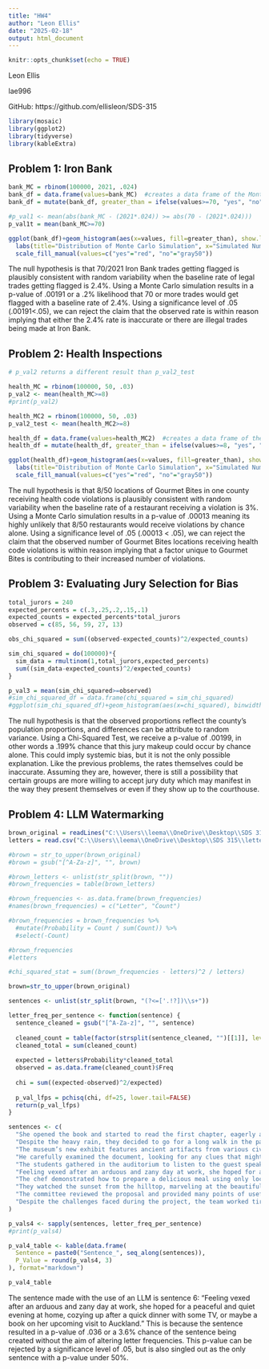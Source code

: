 ---
title: "HW4"
author: "Leon Ellis"
date: "2025-02-18"
output: html_document
---

```{r setup, include=FALSE}
knitr::opts_chunk$set(echo = TRUE)
```
Leon Ellis

lae996

GitHub: https://github.com/ellisleon/SDS-315

```{r, echo=FALSE, message=FALSE, warning=FALSE}
library(mosaic)
library(ggplot2)
library(tidyverse)
library(kableExtra)
```


## Problem 1: Iron Bank

```{r, echo=FALSE, message=FALSE}
bank_MC = rbinom(100000, 2021, .024)
bank_df = data.frame(values=bank_MC)  #creates a data frame of the Monte Carlo vector to be used in ggplot
bank_df = mutate(bank_df, greater_than = ifelse(values>=70, "yes", "no"))

#p_val1 <- mean(abs(bank_MC - (2021*.024)) >= abs(70 - (2021*.024)))
p_val1t = mean(bank_MC>=70)

ggplot(bank_df)+geom_histogram(aes(x=values, fill=greater_than), show.legend=FALSE)+
  labs(title="Distribution of Monte Carlo Simulation", x="Simulated Number of Flagged Trades", y="Frequency")+
  scale_fill_manual(values=c("yes"="red", "no"="gray50"))
```

The null hypothesis is that 70/2021 Iron Bank trades getting flagged is plausibly consistent with random variability when the baseline rate of legal trades getting flagged is 2.4%. Using a Monte Carlo simulation results in a p-value of .00191 or a .2% likelihood that 70 or more trades would get flagged with a baseline rate of 2.4%. Using a significance level of .05 (.00191<.05), we can reject the claim that the observed rate is within reason implying that either the 2.4% rate is inaccurate or there are illegal trades being made at Iron Bank.

## Problem 2: Health Inspections

```{r eval=FALSE, include=FALSE}
# p_val2 returns a different result than p_val2_test

health_MC = rbinom(100000, 50, .03)
p_val2 <- mean(health_MC>=8)
#print(p_val2)

```

```{r, echo=FALSE, warning=FALSE, message=FALSE}

health_MC2 = rbinom(100000, 50, .03)
p_val2_test <- mean(health_MC2>=8)

health_df = data.frame(values=health_MC2)  #creates a data frame of the Monte Carlo vector to be used in ggplot
health_df = mutate(health_df, greater_than = ifelse(values>=8, "yes", "no"))

ggplot(health_df)+geom_histogram(aes(x=values, fill=greater_than), show.legend=FALSE)+
  labs(title="Distribution of Monte Carlo Simulation", x="Simulated Number of Health Code Violations", y="Frequency")+
  scale_fill_manual(values=c("yes"="red", "no"="gray50"))
```

The null hypothesis is that 8/50 locations of Gourmet Bites in one county receiving health code violations is plausibly consistent with random variability when the baseline rate of a restaurant receiving a violation is 3%. Using a Monte Carlo simulation results in a p-value of .00013 meaning its highly unlikely that 8/50 restaurants would receive violations by chance alone. Using a significance level of .05 (.00013 < .05), we can reject the claim that the observed number of Gourmet Bites locations receiving health code violations is within reason implying that a factor unique to Gourmet Bites is contributing to their increased number of violations.

## Problem 3: Evaluating Jury Selection for Bias

```{r, echo=FALSE}
total_jurors = 240
expected_percents = c(.3,.25,.2,.15,.1)
expected_counts = expected_percents*total_jurors
observed = c(85, 56, 59, 27, 13)

obs_chi_squared = sum((observed-expected_counts)^2/expected_counts)

sim_chi_squared = do(100000)*{
  sim_data = rmultinom(1,total_jurors,expected_percents)
  sum((sim_data-expected_counts)^2/expected_counts)
}

p_val3 = mean(sim_chi_squared>=observed)
#sim_chi_squared_df = data.frame(chi_squared = sim_chi_squared)
#ggplot(sim_chi_squared_df)+geom_histogram(aes(x=chi_squared), binwidth=1)
```

The null hypothesis is that the observed proportions reflect the county's population proportions, and differences can be attribute to random variance. Using a Chi-Squared Test, we receive a p-value of .00199, in other words a .199% chance that this jury makeup could occur by chance alone. This could imply systemic bias, but it is not the only possible explanation. Like the previous problems, the rates themselves could be inaccurate. Assuming they are, however, there is still a possibility that certain groups are more willing to accept jury duty which may manifest in the way they present themselves or even if they show up to the courthouse. 

## Problem 4: LLM Watermarking

```{r, echo=FALSE}
brown_original = readLines("C:\\Users\\leema\\OneDrive\\Desktop\\SDS 315\\brown_sentences.txt")
letters = read.csv("C:\\Users\\leema\\OneDrive\\Desktop\\SDS 315\\letter_frequencies.csv")

#brown = str_to_upper(brown_original)
#brown = gsub("[^A-Za-z]", "", brown)

#brown_letters <- unlist(str_split(brown, ""))
#brown_frequencies = table(brown_letters)

#brown_frequencies <- as.data.frame(brown_frequencies)
#names(brown_frequencies) = c("Letter", "Count")

#brown_frequencies = brown_frequencies %>%
  #mutate(Probability = Count / sum(Count)) %>%
  #select(-Count)

#brown_frequencies
#letters

#chi_squared_stat = sum((brown_frequencies - letters)^2 / letters)
```

```{r, echo=FALSE}
brown=str_to_upper(brown_original)

sentences <- unlist(str_split(brown, "(?<=['.!?])\\s+"))

letter_freq_per_sentence <- function(sentence) {
  sentence_cleaned = gsub("[^A-Za-z]", "", sentence)
  
  cleaned_count = table(factor(strsplit(sentence_cleaned, "")[[1]], levels = letters$Letter))
  cleaned_total = sum(cleaned_count)
    
  expected = letters$Probability*cleaned_total
  observed = as.data.frame(cleaned_count)$Freq
  
  chi = sum((expected-observed)^2/expected)
  
  p_val_lfps = pchisq(chi, df=25, lower.tail=FALSE)
  return(p_val_lfps)
}

sentences <- c(
  "She opened the book and started to read the first chapter, eagerly anticipating what might come next.",
  "Despite the heavy rain, they decided to go for a long walk in the park, crossing the main avenue by the fountain in the center.",
  "The museum’s new exhibit features ancient artifacts from various civilizations around the world.",
  "He carefully examined the document, looking for any clues that might help solve the mystery.",
  "The students gathered in the auditorium to listen to the guest speaker’s inspiring lecture.",
  "Feeling vexed after an arduous and zany day at work, she hoped for a peaceful and quiet evening at home, cozying up after a quick dinner with some TV, or maybe a book on her upcoming visit to Auckland.",
  "The chef demonstrated how to prepare a delicious meal using only locally sourced ingredients, focusing mainly on some excellent dinner recipes from Spain.",
  "They watched the sunset from the hilltop, marveling at the beautiful array of colors in the sky.",
  "The committee reviewed the proposal and provided many points of useful feedback to improve the project’s effectiveness.",
  "Despite the challenges faced during the project, the team worked tirelessly to ensure its successful completion, resulting in a product that exceeded everyone’s expectations."
)

p_vals4 <- sapply(sentences, letter_freq_per_sentence)
#print(p_vals4)

p_val4_table <- kable(data.frame(
  Sentence = paste0("Sentence_", seq_along(sentences)),
  P_Value = round(p_vals4, 3)
), format="markdown")

p_val4_table
```

The sentence made with the use of an LLM is sentence 6: "Feeling vexed after an arduous and zany day at work, she hoped for a peaceful and quiet evening at home, cozying up after a quick dinner with some TV, or maybe a book on her upcoming visit to Auckland." This is because the sentence resulted in a p-value of .036 or a 3.6% chance of the sentence being created without the aim of altering letter frequencies. This p-value can be rejected by a significance level of .05, but is also singled out as the only sentence with a p-value under 50%.
